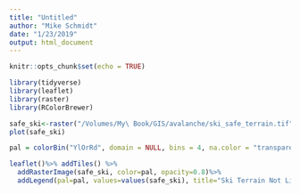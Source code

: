 ```yaml
---
title: "Untitled"
author: "Mike Schmidt"
date: "1/23/2019"
output: html_document
---
```


```r
knitr::opts_chunk$set(echo = TRUE)
```

```r
library(tidyverse)
library(leaflet)
library(raster)
library(RColorBrewer)
```

```r
safe_ski<-raster("/Volumes/My\ Book/GIS/avalanche/ski_safe_terrain.tif")
plot(safe_ski)
```


```r
pal = colorBin("YlOrRd", domain = NULL, bins = 4, na.color = "transparent")
```

```r
leaflet()%>% addTiles() %>%
  addRasterImage(safe_ski, color=pal, opacity=0.8)%>%
  addLegend(pal=pal, values=values(safe_ski), title="Ski Terrain Not Likely to Slide")
```

